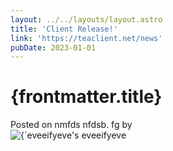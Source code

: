 ```yaml
---
layout: ../../layouts/layout.astro
title: 'Client Release!'
link: 'https://teaclient.net/news'
pubDate: 2023-01-01
---
```


# {frontmatter.title}

<div class="flex items-center space-x-2 p-4">
  Posted on nmfds nfdsb. fg by
  <div class="flex items-center">
    <img
      class="w-8 h-8 rounded-full"
      src={`https://github.com/eveeifyeve.png`}
      alt={`eveeifyeve's GitHub Profile Picture`}
    />
    eveeifyeve
  </div>
</div>

